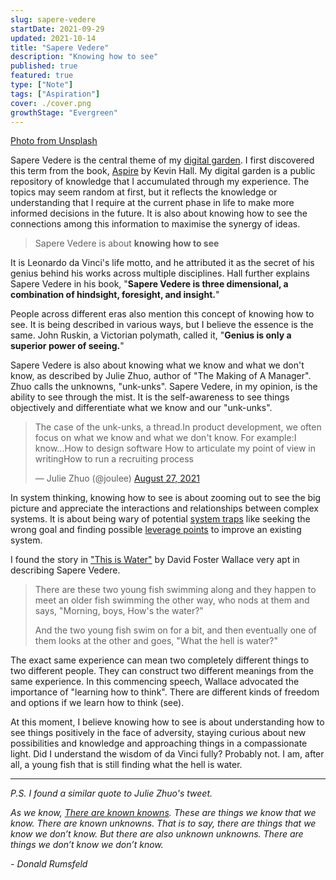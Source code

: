 ```yaml
---
slug: sapere-vedere
startDate: 2021-09-29
updated: 2021-10-14
title: "Sapere Vedere"
description: "Knowing how to see"
published: true
featured: true
type: ["Note"]
tags: ["Aspiration"]
cover: ./cover.png
growthStage: "Evergreen"
---
```


<BasicImage
  src="https://res.cloudinary.com/wtkw/image/upload/v1630222073/waltertengcom/garden/sapere-vedere/cover_kf1dvo.png"
  alt="cover"
/>

[Photo from Unsplash](https://unsplash.com/photos/s9XMNEm-M9c)

Sapere Vedere is the central theme of my [digital garden](/garden/digital-garden). I first discovered this term from the book, [Aspire](/library/aspire#5-sapere-vedere) by Kevin Hall. My digital garden is a public repository of knowledge that I accumulated through my experience. The topics may seem random at first, but it reflects the knowledge or understanding that I require at the current phase in life to make more informed decisions in the future. It is also about knowing how to see the connections among this information to maximise the synergy of ideas.

> Sapere Vedere is about **knowing how to see**

It is Leonardo da Vinci's life motto, and he attributed it as the secret of his genius behind his works across multiple disciplines. Hall further explains Sapere Vedere in his book, "**Sapere Vedere is three dimensional, a combination of hindsight, foresight, and insight.**"

People across different eras also mention this concept of knowing how to see. It is being described in various ways, but I believe the essence is the same. John Ruskin, a Victorian polymath, called it, "**Genius is only a superior power of seeing.**"

Sapere Vedere is also about knowing what we know and what we don't know, as described by Julie Zhuo, author of "The Making of A Manager". Zhuo calls the unknowns, "unk-unks". Sapere Vedere, in my opinion, is the ability to see through the mist. It is the self-awareness to see things objectively and differentiate what we know and our "unk-unks".

<blockquote class="twitter-tweet">
  <p lang="en" dir="ltr">
    The case of the unk-unks, a thread.In product development, we often focus on
    what we know and what we don't know. For example:I know...How to design
    software How to articulate my point of view in writingHow to run a
    recruiting process
  </p>
  &mdash; Julie Zhuo (@joulee) <a href="https://twitter.com/joulee/status/1431270473585737732?ref_src=twsrc%5Etfw">August 27, 2021</a>
</blockquote>

In system thinking, knowing how to see is about zooming out to see the big picture and appreciate the interactions and relationships between complex systems. It is about being wary of potential [system traps](/library/thinking-in-systems#8-system-traps--opportunities) like seeking the wrong goal and finding possible [leverage points](/library/thinking-in-systems#12-leverage-points) to improve an existing system.

I found the story in ["This is Water"](https://fs.blog/2012/04/david-foster-wallace-this-is-water/) by David Foster Wallace very apt in describing Sapere Vedere.

> There are these two young fish swimming along and they happen to meet an older fish swimming the other way, who nods at them and says, "Morning, boys, How's the water?"
>
> And the two young fish swim on for a bit, and then eventually one of them looks at the other and goes, "What the hell is water?"

The exact same experience can mean two completely different things to two different people. They can construct two different meanings from the same experience. In this commencing speech, Wallace advocated the importance of "learning how to think". There are different kinds of freedom and options if we learn how to think (see).

At this moment, I believe knowing how to see is about understanding how to see things positively in the face of adversity, staying curious about new possibilities and knowledge and approaching things in a compassionate light. Did I understand the wisdom of da Vinci fully? Probably not. I am, after all, a young fish that is still finding what the hell is water.

---

_P.S. I found a similar quote to Julie Zhuo's tweet._

_As we know, [There are known knowns](https://en.wikipedia.org/wiki/There_are_known_knowns). These are things we know that we know. There are known unknowns. That is to say, there are things that we know we don’t know. But there are also unknown unknowns. There are things we don’t know we don’t know._

_- Donald Rumsfeld_
